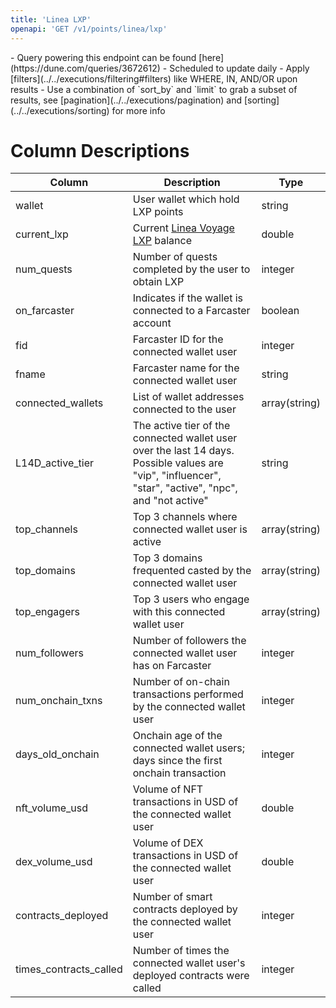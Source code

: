 ```yaml
---
title: 'Linea LXP'
openapi: 'GET /v1/points/linea/lxp'
---
```


<Note>
- Query powering this endpoint can be found [here](https://dune.com/queries/3672612)
- Scheduled to update daily
- Apply [filters](../../executions/filtering#filters) like WHERE, IN, AND/OR upon results
- Use a combination of `sort_by` and `limit` to grab a subset of results, see [pagination](../../executions/pagination) and [sorting](../../executions/sorting) for more info
</Note>


# Column Descriptions

| Column                  | Description                                             | Type            |
| ----------------------- | ------------------------------------------------------- | --------------- |
| wallet                  | User wallet which hold LXP points                        | string       |
| current_lxp             | Current [Linea Voyage LXP](https://docs.linea.build/use-mainnet/linea-xp)  balance         | double          |
| num_quests              | Number of quests completed by the user to obtain LXP                  | integer          |
| on_farcaster            | Indicates if the wallet is connected to a Farcaster account            | boolean         |
| fid                     | Farcaster ID for the connected wallet user                       | integer          |
| fname                   | Farcaster name for the connected wallet user                           | string         |
| connected_wallets       | List of wallet addresses connected to the user          | array(string)|
| L14D_active_tier        | The active tier of the connected wallet user over the last 14 days. Possible values are "vip", "influencer", "star", "active", "npc", and "not active"     | string     |
| top_channels            | Top 3 channels where connected wallet user is active           | array(string)  |
| top_domains             | Top 3 domains frequented casted by the connected wallet user              | array(string)  |
| top_engagers            | Top 3 users who engage with this connected wallet user             | array(string)  |
| num_followers           | Number of followers the connected wallet user has on Farcaster           | integer          |
| num_onchain_txns        | Number of on-chain transactions performed by the connected wallet user   | integer          |
| days_old_onchain        | Onchain age of the connected wallet users; days since the first onchain transaction    | integer          |
| nft_volume_usd          | Volume of NFT transactions in USD of the connected wallet user               | double          |
| dex_volume_usd          | Volume of DEX transactions in USD of the connected wallet user                     | double          |
| contracts_deployed      | Number of smart contracts deployed by the connected wallet user          | integer          |
| times_contracts_called  | Number of times the connected wallet user's deployed contracts were called | integer        |

